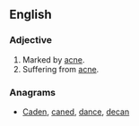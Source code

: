 ==English==
===Adjective===
{{en-adj}}
# Marked by [[acne]].
# Suffering from [[acne]].

===Anagrams===
* [[Caden#English|Caden]], [[caned#English|caned]], [[dance#English|dance]], [[decan#English|decan]]